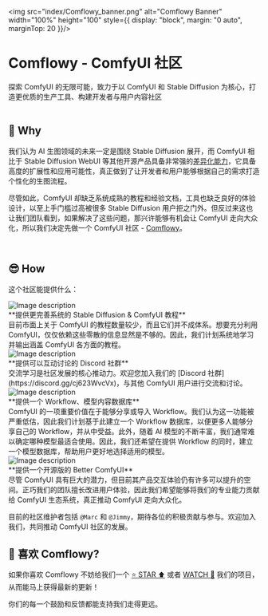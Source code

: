 <img src="index/Comflowy_banner.png" alt="Comflowy Banner" width="100%" height="100" style={{
    display: "block",
    margin: "0 auto",
    marginTop: 20
}}/>

<h1 className="site-heading-title">Comflowy - ComfyUI 社区</h1>
<div className="one-sentence" style={{
    width: 400,
    textAlign: "center",
    margin: "0 auto",
    marginTop: -40,
    opacity: .8,
    lineHeight: 1.4
}}>
    探索 ComfyUI 的无限可能，致力于以 ComfyUI 和 Stable Diffusion 为核心，打造更优质的生产工具、构建开发者与用户内容社区
</div>

<br/>

## 🤔 Why

我们认为 AI 生图领域的未来一定是围绕 Stable Diffusion 展开，而 ComfyUI 相比于 Stable Diffusion WebUI 等其他开源产品具备非常强的[差异化能力](https://www.comflowy.com/zh-CN/introduction/why-learn-ComfyUI#sd-web-ui-vs-comfyui)，它具备高度的扩展性和应用可能性，真正做到了让开发者和用户能够根据自己的需求打造个性化的生图流程。

尽管如此，ComfyUI 却缺乏系统成熟的教程和经验文档，工具也缺乏良好的体验设计，以至上手门槛过高被很多 Stable Diffusion 用户拒之门外。但反过来这也让我们团队看到，如果解决了这些问题，那兴许能够有机会让 ComfyUI 走向大众化，所以我们决定先做一个 ComfyUI 社区 - [Comflowy](https://www.comflowy.com/)。

<br/>

## 😎 How
这个社区能提供什么：

<div className="mt-4 md:flex sm:flex min-[640px]:flex-row">
  <img src="index/001.png" alt="Image description" className="md:w-1/3 sm:w-1/3 max-[640px]:1/5"/>
  <div className="md:ml-4 sm:ml-4 max-[640px]:ml-0 max-[640px]:mt-4">
    **提供更完善系统的 Stable Diffusion & ComfyUI 教程**
    <div className="mt-4">
    目前市面上关于 ComfyUI 的教程数量较少，而且它们并不成体系。想要充分利用 ComfyUI，仅仅依赖这些零散的信息显然是不够的。因此，我们计划系统地学习并输出涵盖 ComfyUI 各方面的教程。
    </div>
  </div>
</div>

<div className="mt-8 md:flex sm:flex min-[640px]:flex-row">
  <img src="index/002.png" alt="Image description" className="md:w-2/5 sm:w-2/5 max-[640px]:1/5 md:order-last sm:order-last max-[640px]:order-first" />
  <div className="md:mr-4 sm:mr-4 max-[640px]:mr-0 max-[640px]:mt-4">
    **提供可以互动讨论的 Discord 社群**
    <div className="mt-4">
    交流学习是社区发展的核心推动力。欢迎您加入我们的 [Discord 社群](https://discord.gg/cj623WvcVx)，与其他 ComfyUI 用户进行交流和讨论。
    </div>
  </div>
</div>

<div className="mt-8 md:flex sm:flex min-[640px]:flex-row">
  <img src="index/003.png" alt="Image description" className="md:w-1/3 sm:w-1/3 max-[640px]:1/5"/>
  <div className="md:ml-4 sm:ml-4 max-[640px]:ml-0 max-[640px]:mt-4">
    **提供一个 Workflow、模型内容数据库**
    <div className="mt-4">
    ComfyUI 的一项重要价值在于能够分享或导入 Workflow。我们认为这一功能被严重低估，因此我们计划基于此建立一个 Workflow 数据库，以便更多人能够分享自己的 Workflow，并从中受益。此外，随着 AI 模型的不断丰富，我们通常难以确定哪种模型最适合使用。因此，我们还希望在提供 Workflow 的同时，建立一个模型数据库，帮助用户更好地选择适用的模型。
    </div>
  </div>
</div>

<div className="mt-8 md:flex sm:flex min-[640px]:flex-row">
  <img src="index/004.png" alt="Image description" className="md:w-2/5 sm:w-2/5 max-[640px]:1/5 md:order-last sm:order-last max-[640px]:order-first"/>
  <div className="md:mr-4 sm:mr-4 max-[640px]:mr-0 max-[640px]:mt-4">
    **提供一个开源版的 Better ComfyUI**
    <div className="mt-4">
    尽管 ComfyUI 具有巨大的潜力，但目前其产品交互体验仍有许多可以提升的空间。正巧我们的团队擅长改进用户体验，因此我们希望能够将我们的专业能力贡献给 ComfyUI 生态系统，真正推动 ComfyUI 走向大众化。
    </div>
  </div>
</div>

目前的社区维护者包括 `@Marc` 和 `@Jimmy`，期待各位的积极贡献与参与。欢迎加入我们，共同推动 ComfyUI 社区的发展。

## 🥰 喜欢 Comflowy?
如果你喜欢 Comflowy 不妨给我们一个 [⭐ STAR ⬆️](https://github.com/6174/comflowy) 或者 [WATCH 👀](https://github.com/6174/comflowy/subscription) 我们的项目，从而能马上获得最新的更新！

你们的每一个鼓励和反馈都能支持我们走得更远。